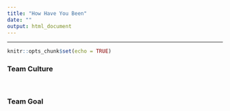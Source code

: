 ```yaml
---
title: "How Have You Been"
date: ""
output: html_document
---
```


<hr>

```r
knitr::opts_chunk$set(echo = TRUE)
```

### Team Culture

<br>

### Team Goal
